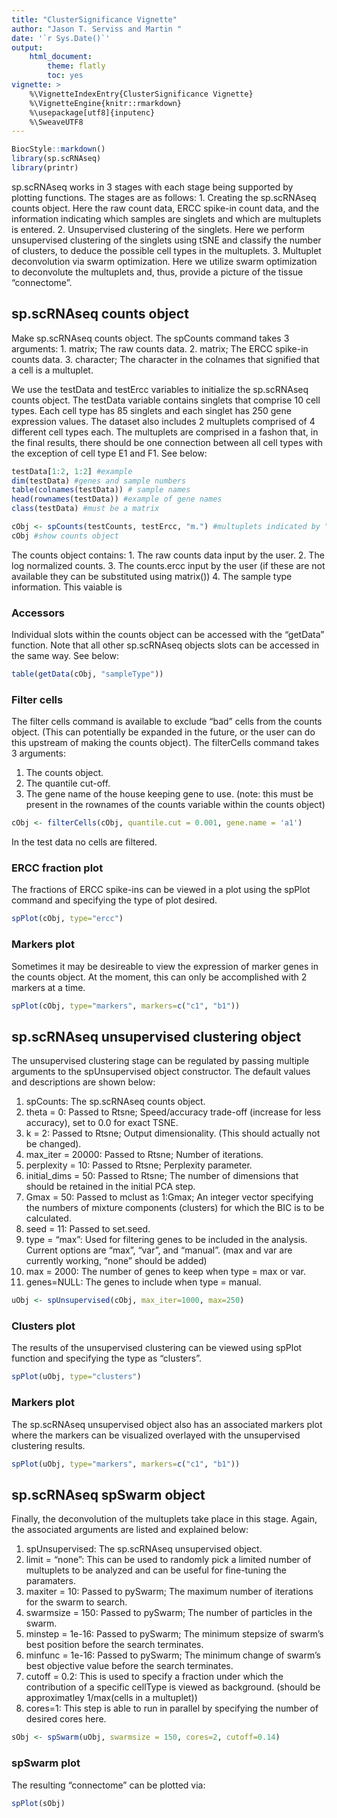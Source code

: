 ```yaml
---
title: "ClusterSignificance Vignette"
author: "Jason T. Serviss and Martin "
date: '`r Sys.Date()`'
output:
    html_document:
        theme: flatly
        toc: yes
vignette: >
    %\VignetteIndexEntry{ClusterSignificance Vignette} 
    %\VignetteEngine{knitr::rmarkdown} 
    %\usepackage[utf8]{inputenc}
    %\SweaveUTF8
---
```


<style>
    .col2 {
        columns: 2 200px;         /* number of columns and width in pixels*/
        -webkit-columns: 2 200px; /* chrome, safari */
        -moz-columns: 2 200px;    /* firefox */
    }
</style>

```r
BiocStyle::markdown()
library(sp.scRNAseq)
library(printr)
```

sp.scRNAseq works in 3 stages with each stage being supported by plotting functions. The stages are as follows:
1. Creating the sp.scRNAseq counts object. 
    Here the raw count data, ERCC spike-in count data, and the information indicating which samples are singlets and which are multuplets is entered.
2. Unsupervised clustering of the singlets. 
    Here we perform unsupervised clustering of the singlets using tSNE and classify the number of clusters, to deduce the possible cell types in the multuplets.
3. Multuplet deconvolution via swarm optimization.
    Here we utilize swarm optimization to deconvolute the multuplets and, thus, provide a picture of the tissue "connectome".

## sp.scRNAseq counts object

Make sp.scRNAseq counts object. The spCounts command takes 3 arguments:
1. matrix; The raw counts data.
2. matrix; The ERCC spike-in counts data.
3. character; The character in the colnames that signified that a cell is a multuplet.

We use the testData and testErcc variables to initialize the sp.scRNAseq counts object. The testData variable contains singlets that comprise 10 cell types. Each cell type has 85 singlets and each singlet has 250 gene expression values. The dataset also includes 2 multuplets comprised of 4 different cell types each. The multuplets are comprised in a fashon that, in the final results, there should be one connection between all cell types with the exception of cell type E1 and F1. See below:

```r
testData[1:2, 1:2] #example
dim(testData) #genes and sample numbers
table(colnames(testData)) # sample names
head(rownames(testData)) #example of gene names
class(testData) #must be a matrix
```

```r
cObj <- spCounts(testCounts, testErcc, "m.") #multuplets indicated by "m." in the testCounts colnames
cObj #show counts object
```

The counts object contains:
1. The raw counts data input by the user.
2. The log normalized counts.
3. The counts.ercc input by the user (if these are not available they can be substituted using matrix())
4. The sample type information. This vaiable is

### Accessors
Individual slots within the counts object can be accessed with the "getData" function. Note that all other sp.scRNAseq objects slots can be accessed in the same way. See below:
```r
table(getData(cObj, "sampleType"))
```

### Filter cells

The filter cells command is available to exclude "bad" cells from the counts object. (This can potentially be expanded in the future, or the user can do this upstream of making the counts object). The filterCells command takes 3 arguments:

1. The counts object.
2. The quantile cut-off.
3. The gene name of the house keeping gene to use. (note: this must be present in the rownames of the counts variable within the counts object)

```r
cObj <- filterCells(cObj, quantile.cut = 0.001, gene.name = 'a1')
```

In the test data no cells are filtered.

### ERCC fraction plot
The fractions of ERCC spike-ins can be viewed in a plot using the spPlot command and specifying the type of plot desired.
```r
spPlot(cObj, type="ercc")
```

### Markers plot
Sometimes it may be desireable to view the expression of marker genes in the counts object. At the moment, this can only be accomplished with 2 markers at a time.
```r
spPlot(cObj, type="markers", markers=c("c1", "b1"))
```

## sp.scRNAseq unsupervised clustering object
The unsupervised clustering stage can be regulated by passing multiple arguments to the spUnsupervised object constructor. The default values and descriptions are shown below:

1. spCounts: The sp.scRNAseq counts object.
2. theta = 0: Passed to Rtsne; Speed/accuracy trade-off (increase for less accuracy), set to 0.0 for exact TSNE.
3. k = 2: Passed to Rtsne; Output dimensionality. (This should actually not be changed).
4. max_iter = 20000: Passed to Rtsne; Number of iterations.
5. perplexity = 10: Passed to Rtsne; Perplexity parameter.
6. initial_dims = 50: Passed to Rtsne; The number of dimensions that should be retained in the initial PCA step.
7. Gmax = 50: Passed to mclust as 1:Gmax; An integer vector specifying the numbers of mixture components (clusters) for which the BIC is to be calculated.
8. seed = 11: Passed to set.seed.
9. type = "max": Used for filtering genes to be included in the analysis. Current options are "max", "var", and "manual". (max and var are currently working, "none" should be added)
10. max = 2000: The number of genes to keep when type = max or var. 
11. genes=NULL: The genes to include when type = manual.

```r
uObj <- spUnsupervised(cObj, max_iter=1000, max=250)
```

### Clusters plot
The results of the unsupervised clustering can be viewed using spPlot function and specifying the type as "clusters".

```r
spPlot(uObj, type="clusters")
```

### Markers plot
The sp.scRNAseq unsupervised object also has an associated markers plot where the markers can be visualized overlayed with the unsupervised clustering results.
```r
spPlot(uObj, type="markers", markers=c("c1", "b1"))
```

## sp.scRNAseq spSwarm object
Finally, the deconvolution of the multuplets take place in this stage. Again, the associated arguments are listed and explained below:

1. spUnsupervised: The sp.scRNAseq unsupervised object.
2. limit = "none": This can be used to randomly pick a limited number of multuplets to be analyzed and can be useful for fine-tuning the paramaters.
3. maxiter = 10: Passed to pySwarm; The maximum number of iterations for the swarm to search.
4. swarmsize = 150: Passed to pySwarm; The number of particles in the swarm.
5. minstep = 1e-16: Passed to pySwarm; The minimum stepsize of swarm’s best position before the search terminates.
6. minfunc = 1e-16: Passed to pySwarm; The minimum change of swarm’s best objective value before the search terminates.
7. cutoff = 0.2: This is used to specify a fraction under which the contribution of a specific cellType is viewed as background. (should be approximatley 1/max(cells in a multuplet))
8. cores=1: This step is able to run in parallel by specifying the number of desired cores here.

```r
sObj <- spSwarm(uObj, swarmsize = 150, cores=2, cutoff=0.14)
```

### spSwarm plot
The resulting "connectome" can be plotted via:

```r
spPlot(sObj)
```


